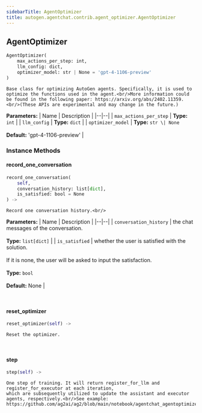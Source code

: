 ```yaml
---
sidebarTitle: AgentOptimizer
title: autogen.agentchat.contrib.agent_optimizer.AgentOptimizer
---
```

<h2 id="autogen.agentchat.contrib.agent_optimizer.AgentOptimizer" class="doc doc-heading">
    <code class="doc-symbol doc-symbol-heading doc-symbol-class"></code>
    <span class="doc doc-object-name doc-class-name">AgentOptimizer</span>
</h2>

```python
AgentOptimizer(
    max_actions_per_step: int,
    llm_config: dict,
    optimizer_model: str | None = 'gpt-4-1106-preview'
)
```

    Base class for optimizing AutoGen agents. Specifically, it is used to optimize the functions used in the agent.<br/>More information could be found in the following paper: https://arxiv.org/abs/2402.11359.<br/>(These APIs are experimental and may change in the future.)

<b>Parameters:</b>
| Name | Description |
|--|--|
| `max_actions_per_step` | **Type:** `int` |
| `llm_config` | **Type:** `dict` |
| `optimizer_model` | **Type:** `str \| None`<br/><br/>**Default:** 'gpt-4-1106-preview' |

### Instance Methods

<code class="doc-symbol doc-symbol-heading doc-symbol-method"></code>
#### record_one_conversation

```python
record_one_conversation(
    self,
    conversation_history: list[dict],
    is_satisfied: bool = None
) -> 
```

    Record one conversation history.<br/>

<b>Parameters:</b>
| Name | Description |
|--|--|
| `conversation_history` | the chat messages of the conversation.<br/><br/>**Type:** `list[dict]` |
| `is_satisfied` | whether the user is satisfied with the solution.<br/><br/>If it is none, the user will be asked to input the satisfaction.<br/><br/>**Type:** `bool`<br/><br/>**Default:** None |

<br />

<code class="doc-symbol doc-symbol-heading doc-symbol-method"></code>
#### reset_optimizer

```python
reset_optimizer(self) -> 
```

    Reset the optimizer.

<br />

<code class="doc-symbol doc-symbol-heading doc-symbol-method"></code>
#### step

```python
step(self) -> 
```

    One step of training. It will return register_for_llm and register_for_executor at each iteration,
    which are subsequently utilized to update the assistant and executor agents, respectively.<br/>See example: https://github.com/ag2ai/ag2/blob/main/notebook/agentchat_agentoptimizer.ipynb

<br />